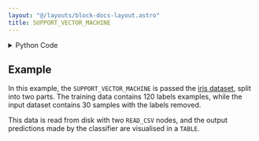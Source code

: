 ```yaml
---
layout: "@/layouts/block-docs-layout.astro"
title: SUPPORT_VECTOR_MACHINE
---
```



<PythonDocsDisplay docstring={docstring} />

<details>
<summary>Python Code</summary>

```python
from flojoy import flojoy, DataFrame, Matrix
import pandas as pd
import numpy as np
from sklearn import svm, preprocessing
from typing import Literal


@flojoy(deps={"scikit-learn": "1.2.2"})
def SUPPORT_VECTOR_MACHINE(
    train_feature: DataFrame | Matrix,
    train_label: DataFrame | Matrix,
    input_data: DataFrame | Matrix,
    kernel: Literal["linear", "poly", "rbf", "sigmoid", "precomputed"] = "linear",
) -> DataFrame:
    """The SUPPORT_VECTOR_MACHINE node is used to train a support vector machine model for classification tasks.

    It takes two dataframes of label and feature from labelled training data and a dataframe of unlabelled input data.

    Parameters
    ----------
    kernel : 'linear' | 'poly' | 'rbf' | 'sigmoid' | 'precomputed'
        Specifies the kernel type to be used in the algorithm.
        For detailed information about kernel types:
        https://scikit-learn.org/stable/modules/svm.html#kernel-functions

    Returns
    -------
    DataFrame
        The predictions for the input data.
    """

    le = preprocessing.LabelEncoder()

    if isinstance(train_feature, DataFrame):
        train = train_feature.m.to_numpy()
        col = train_label.m.to_numpy()
        target_name = train_label.m.columns.values[0]

    else:
        train = train_feature.m
        col = train_label.m
        target_name = "target"

    X = train
    Y = le.fit_transform(col)

    clf = svm.SVC(kernel=kernel)
    clf.fit(X, Y)

    if isinstance(input_data, DataFrame):
        input_arr = input_data.m.to_numpy()
    else:
        input_arr = input_data.m

    prediction = clf.predict(input_arr)
    prediction = le.inverse_transform(prediction)
    prediction = pd.DataFrame({target_name: prediction})
    return DataFrame(df=prediction)

```

[Find this Flojoy Block on GitHub](https://github.com/flojoy-ai/blocks/blob/main/blocks/AI_ML/CLASSIFICATION/SUPPORT_VECTOR_MACHINE/SUPPORT_VECTOR_MACHINE.py)

</details>

## Example

<GetHelpWidget />

<AppDisplay app={app} blockName="SUPPORT_VECTOR_MACHINE" client:visible />

In this example, the `SUPPORT_VECTOR_MACHINE` is passed the [iris dataset](https://archive.ics.uci.edu/dataset/53/iris), split into two parts. The training data contains 120 labels examples, while the input dataset contains 30 samples with the labels removed.

This data is read from disk with two `READ_CSV` nodes, and the output predictions made by the classifier are visualised in a `TABLE`.

